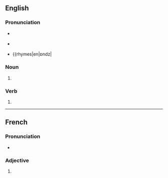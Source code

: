 ==English==

===Pronunciation===
* {{a|RP}} {{IPA|en|/blɒndz/}}
* {{a|GA}} {{IPA|en|/blɑndz/}}
* {{rhymes|en|ɒndz|

===Noun===
{{head|en|noun form}}

# {{plural of|en|blond}}

===Verb===
{{head|en|verb form}}

# {{en-third-person singular of|blond}}

----

==French==

===Pronunciation===
* {{audio|fr|LL-Q150 (fra)-Lyokoï-blonds.wav|Audio}}

===Adjective===
{{head|fr|adjective form}}

# {{masculine plural of|fr|blond}}